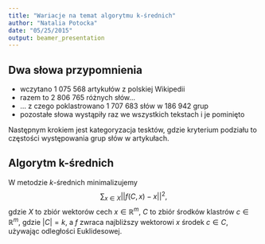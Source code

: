 ```yaml
---
title: "Wariacje na temat algorytmu k-średnich"
author: "Natalia Potocka"
date: "05/25/2015"
output: beamer_presentation
---
```


## Dwa słowa przypomnienia

 - wczytano $1\ 075 \ 568$ artykułów z polskiej Wikipedii 
 - razem to $2\ 806\ 765$ różnych słów... 
 - ... z czego poklastrowano $1\ 707\ 683$ słów w $186\ 942$ grup
 - pozostałe słowa wystąpiły raz we wszystkich tekstach i je pominięto
 
Następnym krokiem jest kategoryzacja tesktów, gdzie kryterium podziału to częstości występowania grup słów w artykułach.

## Algorytm k-średnich

W metodzie $k$-średnich minimalizujemy
$$
\sum_{x\in X} ||f(C,x)-x||^2,
$$
gdzie $X$ to zbiór wektorów cech $x\in \mathbb{R}^m$, $C$ to zbiór środków klastrów $c \in \mathbb{R}^m$, gdzie $|C| = k$, a $f$ zwraca najbliższy wektorowi $x$ środek $c \in C$, używając odległości Euklidesowej.

